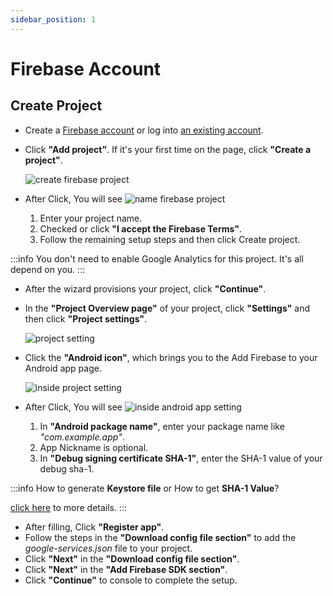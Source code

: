 ```yaml
---
sidebar_position: 1
---
```


# Firebase Account

## Create Project

- Create a [Firebase account](https://console.firebase.google.com/) or log into [an existing account](https://console.firebase.google.com/).
- Click **"Add project"**. If it's your first time on the page, click **"Create a project"**.

  ![create firebase project](./firebase/01.png)

- After Click, You will see ![name firebase project](./firebase/02.png)

   1. Enter your project name.
   2. Checked or click **"I accept the Firebase Terms"**.
   3. Follow the remaining setup steps and then click Create project.

:::info
You don't need to enable Google Analytics for this project. It's all depend on you.
:::

- After the wizard provisions your project, click **"Continue"**.
- In the **"Project Overview page"** of your project, click **"Settings"** and then click **"Project settings"**.

  ![project setting](./firebase/03.png)

- Click the **"Android icon"**, which brings you to the Add Firebase to your Android app page.

  ![inside project setting](./firebase/04.png)

- After Click, You will see ![inside android app setting](./firebase/05.png)

  1. In **"Android package name"**, enter your package name like *"com.example.app"*.
  2. App Nickname is optional.
  3. In **"Debug signing certificate SHA-1"**, enter the SHA-1 value of your debug sha-1.


:::info
How to generate **Keystore file** or How to get **SHA-1 Value**?

[click here](https://developers.google.com/android/guides/client-auth) to more details.
:::


- After filling, Click **"Register app"**.
- Follow the steps in the **"Download config file section"** to add the *google-services.json* file to your project.
- Click **"Next"** in the **"Download config file section"**.
- Click **"Next"** in the **"Add Firebase SDK section"**.
- Click **"Continue"** to console to complete the setup.